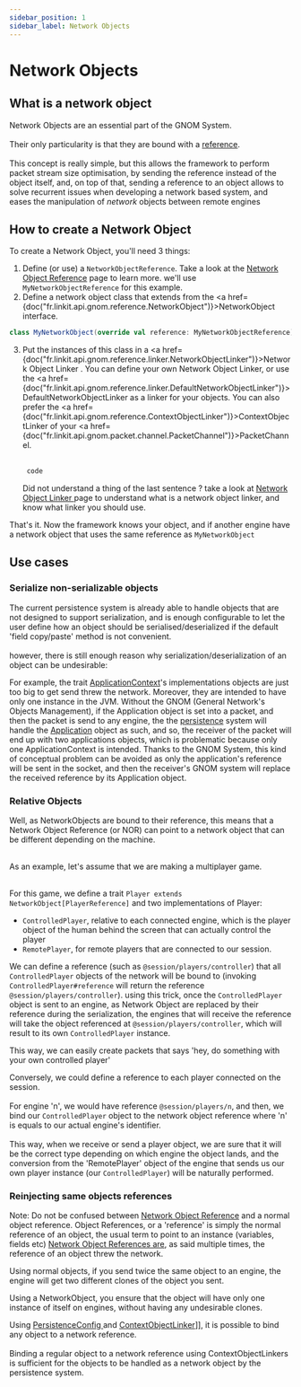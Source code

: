 ```yaml
---
sidebar_position: 1
sidebar_label: Network Objects
---
```



# Network Objects

## What is a network object

<p>
    <orange>Network Objects </orange>
    are an essential part of the <orange>GNOM</orange> System.<br></br>
    Their only particularity is that they are bound with a <a href={pages.gnom.naming.nor}>reference</a>.<br></br>
    This concept is really <orange>simple</orange>, but this allows the framework to perform <orange>packet stream size optimisation</orange>,
    by sending the reference instead of the object itself, and, on top of that, sending a reference to an object
    allows to solve <orange>recurrent issues</orange> when developing a network based system,
    and eases the manipulation of <i>network</i> objects between <orange>remote engines</orange>
</p>

## How to create a Network Object
To create a Network Object, you'll need 3 things:

1. Define (or use) a `NetworkObjectReference`. Take a look at the <a href={pages.gnom.naming.nor}>Network Object Reference</a> page to learn more.
   we'll use `MyNetworkObjectReference` for this example.
2. Define a network object class that extends from the <a href={doc("fr.linkit.api.gnom.reference.NetworkObject")}>NetworkObject</a> interface.
```scala
class MyNetworkObject(override val reference: MyNetworkObjectReference) extends NetworkObject[MyNetworkObjectReference]
```
3. Put the instances of this class in a <a href={doc("fr.linkit.api.gnom.reference.linker.NetworkObjectLinker")}>Network Object Linker </a>.
   You can define your own Network Object Linker, or use the <a href={doc("fr.linkit.api.gnom.reference.linker.DefaultNetworkObjectLinker")}>DefaultNetworkObjectLinker</a> as
   a linker for your objects. You can also prefer the <a href={doc("fr.linkit.api.gnom.reference.ContextObjectLinker")}>ContextObjectLinker </a>
   of your <a href={doc("fr.linkit.api.gnom.packet.channel.PacketChannel")}>PacketChannel</a>.<br></br>

   ```scala
    code
   ```

   Did not understand a thing of the last sentence ? take a look at <a href={pages.gnom.naming.nol}>Network Object Linker </a>
   page to understand what is a network object linker, and know what linker you should use.

That's it. Now the framework knows your object, and if another engine have a network object that uses the same reference as `MyNetworkObject`

##

## Use cases
### Serialize non-serializable objects

<p>
    The <orange>current persistence system</orange> is already able to handle objects that are <orange>not
    designed</orange> to support <orange>serialization</orange>,
    and is enough <orange>configurable</orange> to let the user define how an object should
    be <orange>serialised/deserialized</orange>
    if the default 'field copy/paste' method is not convenient.<br></br>
    however, there is still enough reason why serialization/deserialization of an object can be undesirable:
</p>
<p>
    For example, the trait <a href={doc("fr.linkit.api.application.ApplicationContext")}>ApplicationContext</a>'s
    implementations objects are just <orange>too big</orange> to get
    send threw the <orange>network</orange>. Moreover, <orange>they are intended to have only one instance in the
    JVM</orange>. Without the GNOM (General Network's Objects Management), if the <orange>Application
    object</orange> is set into a packet, and then the packet is send to any
    engine, the the <a href={pages.gnom.persistence.intro}>persistence</a> system will handle the
    <a href={doc("fr.linkit.api.application.ApplicationContext")}> Application</a> object as such, and so, the receiver
    of the packet
    will end up with two applications objects, <orange>which is problematic because only one ApplicationContext is
    intended</orange>.
    Thanks to the <orange>GNOM System</orange>, this kind of <orange>conceptual problem</orange> can
    be <orange>avoided</orange> as only the <orange>application's reference</orange> will
    be sent in the socket, and then the receiver's GNOM system will replace the received reference by its Application
    object.
</p>

### Relative Objects
<p>
    Well, as <orange>NetworkObjects</orange> are bound to their <orange>reference</orange>, this means that
    a <orange>Network Object Reference</orange> (or <orange>NOR</orange>) can point to a <orange>network
    object </orange> that can be <orange>different</orange> depending on the machine.<br></br>
</p>




<orange>As an example</orange>, let's assume that we are making a multiplayer game.<br></br>

For this game, we define a trait `Player extends NetworkObject[PlayerReference]` and two implementations of Player:
- `ControlledPlayer`, relative to each connected <orange>engine</orange>, which is the player object of the <orange>human behind the screen</orange> that can actually
control the player
- `RemotePlayer`, for remote players that are connected to our session.

We can define a <orange>reference</orange> (such as `@session/players/controller`) that all `ControlledPlayer` objects of the <orange>network</orange>
will be bound to (invoking `ControlledPlayer#reference` will return the reference `@session/players/controller`). using this trick,
once the `ControlledPlayer` object is sent to an engine, as Network Object are replaced by their reference during the serialization, the
engines that will receive the reference will take the object referenced at `@session/players/controller`, which will result
to its own `ControlledPlayer` instance.

This way, we can easily create packets that says 'hey, do something with your own controlled player'

Conversely, we could define a <orange>reference</orange> to each player connected on the session.<br></br>
For engine '<orange>n</orange>', we would have reference `@session/players/n`, and then,
we bind our `ControlledPlayer` object to the network object reference where '<orange>n</orange>' is equals to our actual <orange>engine's identifier</orange>.<br></br>
This way, when we receive or send a player object, we are sure that it will be the <orange>correct type</orange> depending on which engine the object lands,
and the <orange>conversion</orange> from the 'RemotePlayer' object of the <orange>engine<orange> that sends us our </orange>own player instance</orange> (our `ControlledPlayer`) will be <orange>naturally performed</orange>.

### Reinjecting same objects references
<p>
    Note: Do not be confused between <a href={pages.gnom.naming.nor}>Network Object Reference</a> and a normal object
    reference. Object References, or a 'reference'
    is simply the normal reference of an object,
    the usual term to point to an instance (variables, fields etc) <a href={pages.gnom.naming.nor}>Network Object
    References are</a>, as said multiple times, the
    reference of an object <orange>threw the network</orange>.
</p>
<p>
    Using <orange>normal objects</orange>, if you send twice the <orange>same object</orange> to an engine,
    the engine will get <orange>two different clones</orange> of the object you sent.
</p>
<p>
    Using a <orange>NetworkObject</orange>, you ensure that the object will have <orange>only one instance</orange> of
    itself on engines, without having any
    <orange>undesirable</orange> clones.
</p>
<p>
    Using <a href={doc("fr.linkit.api.gnom.persistence.context.PersistenceConfig")}>PersistenceConfig </a>
    and <a href={"fr.linkit.api.gnom.reference.linker.ContextObjectLinker"}>ContextObjectLinker</a>]], it is possible to
    <orange>bind any object</orange> to a <orange>network reference</orange>. <br></br>
    Binding a regular object to a network reference using ContextObjectLinkers is sufficient for the objects to be handled as a <orange>network object</orange> by the
    <orange>persistence system</orange>.
</p>